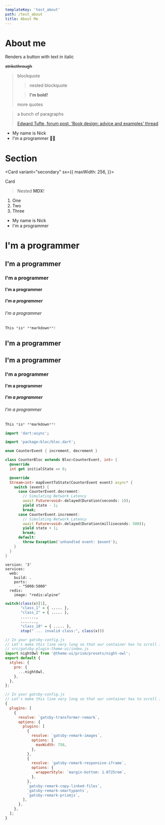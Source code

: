 ```yaml
---
templateKey: 'test_about'
path: /test_about
title: About Me
---
```


# About me

Renders a button with text in italic

 ~~strikethrough~~

> blockquote
>
> > nested blockquote
>
> > **I'm bold!**
>
> more quotes

<blockquote cite="http://www.edwardtufte.com/bboard/q-and-a-fetch-msg?msg_id=0000hB">
  <p>a bunch of paragraphs</p>
  <footer>
    <a href="http://www.edwardtufte.com/bboard/q-and-a-fetch-msg?msg_id=0000hB">Edward Tufte, forum post, ‘Book design: advice and examples’ thread</a>
  </footer>
</blockquote>

- My name is Nick
- I'm a programmer 🧑‍💻
# Section

<Card variant="secondary"
sx={{
maxWidth: 256,
}}>

<span>Card</span>
<div>

 > Nested **MDX**!

</div>

1. One
1. Two
1. Three

</Card>

- My name is Nick
- I'm a programmer

# I'm a programmer
## I'm a programmer
### I'm a programmer
#### I'm a programmer
##### I'm a programmer
###### I'm a programmer

<ExperienceSection />

<Card variant="primary">

```javascript
This *is* **markdown**!
```

 </Card>

<Section>

# I'm a programmer
## I'm a programmer
### I'm a programmer
#### I'm a programmer
##### I'm a programmer
###### I'm a programmer


<Card variant="primary">

```javascript
This *is* **markdown**!
```

 </Card>

</Section>

```dart
import 'dart:async';

import 'package:bloc/bloc.dart';

enum CounterEvent { increment, decrement }

class CounterBloc extends Bloc<CounterEvent, int> {
  @override
  int get initialState => 0;

  @override
  Stream<int> mapEventToState(CounterEvent event) async* {
    switch (event) {
      case CounterEvent.decrement:
        // Simulating Network Latency
        await Future<void>.delayed(Duration(seconds: 1));
        yield state - 1;
        break;
      case CounterEvent.increment:
        // Simulating Network Latency
        await Future<void>.delayed(Duration(milliseconds: 500));
        yield state + 1;
        break;
      default:
        throw Exception('unhandled event: $event');
    }
  }
}
```

```docker
version: '3'
services:
  web:
    build: .
    ports:
      - "5000:5000"
  redis:
    image: "redis:alpine"
```

```r
switch(class(x)[1],
       "class_1" = { ..... },
       "class_2" = { ..... },
       .......,
       .......,
       "class_10" = { ..... },
       stop(" ... invalid class:", class(x)))
```

```javascript
// In your gatsby-config.js
// Let's make this line very long so that our container has to scroll its overflow…
// src/gatsby-plugin-theme-ui/index.js
import nightOwl from '@theme-ui/prism/presets/night-owl';
export default {
  styles: {
    pre: {
      ...nightOwl,
    },
  },
};
```

```javascript {1-2,22}{numberLines: true}
// In your gatsby-config.js
// Let's make this line very long so that our container has to scroll its overflow…
{
  plugins: [
    {
      resolve: `gatsby-transformer-remark`,
      options: {
        plugins: [
          {
            resolve: `gatsby-remark-images`,
            options: {
              maxWidth: 756,
            },
          },
          {
            resolve: `gatsby-remark-responsive-iframe`,
            options: {
              wrapperStyle: `margin-bottom: 1.0725rem`,
            },
          },
          `gatsby-remark-copy-linked-files`,
          `gatsby-remark-smartypants`,
          `gatsby-remark-prismjs`,
        ],
      },
    },
  ];
}
```

